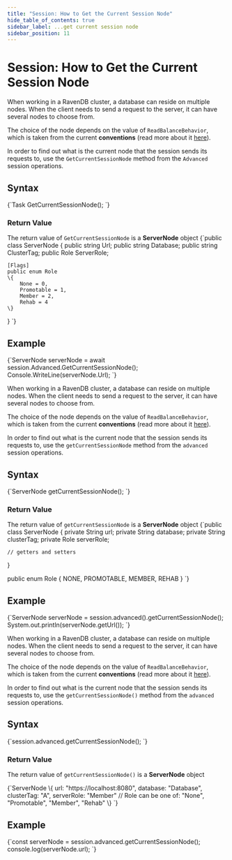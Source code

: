 ---
title: "Session: How to Get the Current Session Node"
hide_table_of_contents: true
sidebar_label: ...get current session node
sidebar_position: 11
---




# Session: How to Get the Current Session Node
<LanguageSwitcher supportedLanguages={supportedLanguages} />
<LanguageContent language="csharp">


When working in a RavenDB cluster, a database can reside on multiple nodes. When the client needs to send a request to the server, it can have several nodes to choose from.

The choice of the node depends on the value of `ReadBalanceBehavior`, which is taken from the current **conventions** (read more about it [here](../../../client-api/configuration/load-balance-and-failover.mdx)).

In order to find out what is the current node that the session sends its requests to, use the `GetCurrentSessionNode` method  from the `Advanced` session operations.

## Syntax

<TabItem value="current_session_node_1" label="current_session_node_1">
<CodeBlock language="csharp">
{`Task<ServerNode> GetCurrentSessionNode();
`}
</CodeBlock>
</TabItem>

### Return Value

The return value of `GetCurrentSessionNode` is a **ServerNode** object
<TabItem value="current_session_node_2" label="current_session_node_2">
<CodeBlock language="csharp">
{`public class ServerNode
\{
    public string Url;
    public string Database;
    public string ClusterTag;
    public Role ServerRole;

    [Flags]
    public enum Role
    \{
        None = 0,
        Promotable = 1,
        Member = 2,
        Rehab = 4
    \}
\}
`}
</CodeBlock>
</TabItem>

## Example

<TabItem value="current_session_node_3" label="current_session_node_3">
<CodeBlock language="csharp">
{`ServerNode serverNode = await session.Advanced.GetCurrentSessionNode();
Console.WriteLine(serverNode.Url);
`}
</CodeBlock>
</TabItem>


</LanguageContent>
<LanguageContent language="java">


When working in a RavenDB cluster, a database can reside on multiple nodes. When the client needs to send a request to the server, it can have several nodes to choose from.

The choice of the node depends on the value of `ReadBalanceBehavior`, which is taken from the current **conventions** (read more about it [here](../../../client-api/configuration/load-balance-and-failover.mdx)).

In order to find out what is the current node that the session sends its requests to, use the `getCurrentSessionNode` method  from the `advanced` session operations.

## Syntax

<TabItem value="current_session_node_1" label="current_session_node_1">
<CodeBlock language="java">
{`ServerNode getCurrentSessionNode();
`}
</CodeBlock>
</TabItem>

### Return Value

The return value of `getCurrentSessionNode` is a **ServerNode** object
<TabItem value="current_session_node_2" label="current_session_node_2">
<CodeBlock language="java">
{`public class ServerNode \{
    private String url;
    private String database;
    private String clusterTag;
    private Role serverRole;

    // getters and setters
\}

public enum Role \{
    NONE,
    PROMOTABLE,
    MEMBER,
    REHAB
\}
`}
</CodeBlock>
</TabItem>

## Example

<TabItem value="current_session_node_3" label="current_session_node_3">
<CodeBlock language="java">
{`ServerNode serverNode = session.advanced().getCurrentSessionNode();
System.out.println(serverNode.getUrl());
`}
</CodeBlock>
</TabItem>


</LanguageContent>
<LanguageContent language="nodejs">


When working in a RavenDB cluster, a database can reside on multiple nodes. When the client needs to send a request to the server, it can have several nodes to choose from.

The choice of the node depends on the value of `ReadBalanceBehavior`, which is taken from the current **conventions** (read more about it [here](../../../client-api/configuration/load-balance-and-failover.mdx)).

In order to find out what is the current node that the session sends its requests to, use the `getCurrentSessionNode()` method  from the `advanced` session operations.

## Syntax

<TabItem value="current_session_node_1" label="current_session_node_1">
<CodeBlock language="js">
{`session.advanced.getCurrentSessionNode();
`}
</CodeBlock>
</TabItem>

### Return Value

The return value of `getCurrentSessionNode()` is a **ServerNode** object

<TabItem value="current_session_node_2" label="current_session_node_2">
<CodeBlock language="js">
{`ServerNode \{
    url: "https://localhost:8080",
    database: "Database",
    clusterTag: "A",
    serverRole: "Member" // Role can be one of: "None", "Promotable", "Member", "Rehab" 
\}
`}
</CodeBlock>
</TabItem>

## Example

<TabItem value="current_session_node_3" label="current_session_node_3">
<CodeBlock language="js">
{`const serverNode = session.advanced.getCurrentSessionNode();
console.log(serverNode.url);
`}
</CodeBlock>
</TabItem>


</LanguageContent>

<!---
### Client API
- [How a Client Integrates with Replication and the Cluster](../../../client-api/cluster/how-client-integrates-with-replication-and-cluster)
- [Cluster Node Health Check](../../../client-api/cluster/health-check)

### Clustering
- [Overview](../../../server/clustering/overview)


-->